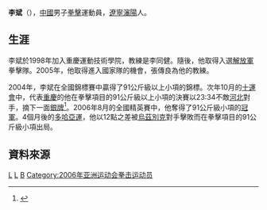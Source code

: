 {{blpsources|time=2019-08-24T02:23:45+00:00}}
'''李斌'''（{{bd|1980年|1月21日|catIdx=L}}），[[中華人民共和國|中國]]男子[[拳擊|拳擊]]運動員，[[遼寧|遼寧]][[瀋陽|瀋陽]]人。

==生涯==
李斌於1998年加入重慶運動技術學院，教練是李同健。隨後，他取得入選[[解放軍|解放軍]]拳擊隊。2005年，他取得進入國家隊的機會，張傳良為他的教練。

2004年，李斌在全國錦標賽中贏得了91公斤級以上小項的錦標。次年10月的[[十運會|十運會]]中，代表[[重慶|重慶]]的他在拳擊項目的91公斤級以上小項的決賽以23:34不敵[[河北|河北]]對手，摘下一面[[銀牌|銀牌]]<ref>{{Cite web |url=http://sports.sina.com.cn/s/2005-09-13/0654659692s.shtml |title=十運拳擊石李二將雙雙敗北 重慶至今與金牌無緣 |access-date=2007-06-25 |archive-date=2019-08-31 |archive-url=https://web.archive.org/web/20190831181611/http://sports.sina.com.cn/s/2005-09-13/0654659692s.shtml |dead-url=no }}</ref>。2006年8月的全國精英賽中，他奪得了91公斤級小項的[[冠軍|冠軍]]。4個月後的[[2006年亞洲運動會|多哈亞運]]，他以12點之差被[[烏茲別克|烏茲別克]]對手擊敗而在拳擊項目的91公斤級小項出局。

==資料來源==
{{reflist}}

[[Category:沈阳籍运动员|L]]
[[Category:中國拳擊運動員|L]]
[[Category:李姓|B]]
[[Category:2006年亚洲运动会拳击运动员|Category:2006年亚洲运动会拳击运动员]]